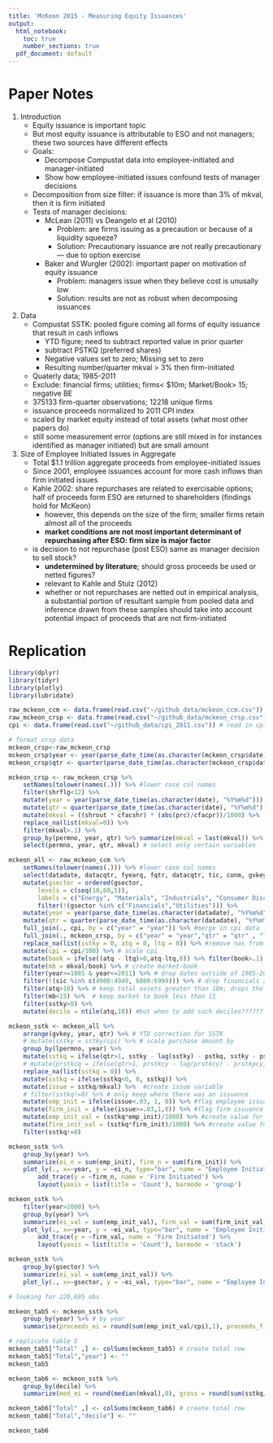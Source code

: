 ```yaml
---
title: 'McKeon 2015 - Measuring Equity Issuances'
output:
  html_notebook:
    toc: true
    number_sections: true
  pdf_document: default
---
```


# Paper Notes

1. Introduction
	+ Equity issuance is important topic
	+ But most equity issuance is attributable to ESO and not managers; these two sources have different effects
	+ Goals:
		+ Decompose Compustat data into employee-initiated and manager-initiated
		+ Show how employee-initiated issues confound tests of manager decisions
	+ Decomposition from size filter: if issuance is more than 3\% of mkval, then it is firm initiated
	+ Tests of manager decisions:
		+ McLean (2011) vs Deangelo et al (2010)
			+ Problem: are firms issuing as a precaution or because of a liquidity squeeze?
			+ Solution: Precautionary issuance are not really precautionary --- due to option exercise
		+ Baker and Wurgler (2002): important paper on motivation of equity issuance
			+ Problem: managers issue when they believe cost is unusally low
			+ Solution: results are not as robust when decomposing issuances
1. Data
	+ Compustat SSTK: pooled figure coming all forms of equity issuance that result in cash inflows
		+ YTD figure; need to subtract reported value in prior quarter
		+ subtract PSTKQ (preferred shares)
		+ Negative values set to zero; Missing set to zero
		+ Resulting number/quarter mkval $>$ 3\% then firm-initiated 
	+ Quaterly data; 1985-2011
	+ Exclude: financial firms; utilities; firms$<$ \$10m; Market/Book$>$ 15; negative BE
	+ 375133 firm-quarter observations; 12218 unique firms
	+ issuance proceeds normalized to 2011 CPI index
	+ scaled by market equity instead of total assets (what most other papers do)
	+ still some measurement error (options are still mixed in for instances identified as manager initiated) but are small amount
1. Size of Employee Initiated Issues in Aggregate
    + Total $1.1 trillion aggregate proceeds from employee-initiated issues
    + Since 2001, employee issuances account for more cash inflows than firm initiated issues
    + Kahle 2002: share repurchases are related to exercisable options; half of proceeds form ESO are returned to shareholders (findings hold for McKeon)
        + however, this depends on the size of the firm; smaller firms retain almost all of the proceeds
        + **market conditions are not most important determinant of repurchasing after ESO: firm size is major factor**
    + is decision to not repurchase (post ESO) same as manager decision to sell stock?
        + **undetermined by literature**; should gross proceeds be used or netted figures?
        + relevant to Kahle and Stulz (2012)
        + whether or not repurchases are netted out in empirical analysis, a substantial portion of resultant sample from pooled data and inference drawn from these samples should take into account potential impact of proceeds that are not firm-initiated
	
# Replication

```r
library(dplyr)
library(tidyr)
library(plotly)
library(lubridate)

raw_mckeon_ccm <- data.frame(read.csv("~/github_data/mckeon_ccm.csv")) # read in ccm data
raw_mckeon_crsp <- data.frame(read.csv("~/github_data/mckeon_crsp.csv")) # read in data
cpi <- data.frame(read.csv("~/github_data/cpi_2011.csv")) # read in cpi data

# format crsp data
mckeon_crsp<-raw_mckeon_crsp
mckeon_crsp$year <- year(parse_date_time(as.character(mckeon_crsp$date), "%Y%m%d"))
mckeon_crsp$qtr <- quarter(parse_date_time(as.character(mckeon_crsp$date), "%Y%m%d"))

mckeon_crsp <- raw_mckeon_crsp %>% 
    setNames(tolower(names(.))) %>% #lower case col names 
    filter(shrflg<12) %>% 
    mutate(year = year(parse_date_time(as.character(date), "%Y%m%d"))) %>% #create year
    mutate(qtr = quarter(parse_date_time(as.character(date), "%Y%m%d"))) %>% #create quarter
    mutate(mkval = ((shrout * cfacshr) * (abs(prc)/cfacpr))/1000) %>%  #create adjusted market value
    replace_na(list(mkval=0)) %>% 
    filter(mkval>.1) %>%
    group_by(permno, year, qtr) %>% summarize(mkval = last(mkval)) %>% 
    select(permno, year, qtr, mkval) # select only certain variables

mckeon_all <- raw_mckeon_ccm %>% 
    setNames(tolower(names(.))) %>% #lower case col names
    select(datadate, datacqtr, fyearq, fqtr, datacqtr, tic, conm, gvkey, lpermno, gsector, sstky, pstkq, pstkrq, mkvaltq, atq, ltq, sic, prccq, cshoq, prstkcy, prstkpcy) %>% # select only certain variables
    mutate(gsector = ordered(gsector,
        levels = c(seq(10,60,5)),
        labels = c("Energy", "Materials", "Industrials", "Consumer Disc.", "Consumer Staples", "Health Care", "Financials", "Info. Tech.", "Telecomm.", "Utilities", "Real Estate"))) %>% 
        filter(!(gsector %in% c("Financials","Utilities"))) %>% 
    mutate(year = year(parse_date_time(as.character(datadate), "%Y%m%d"))) %>% #create year
    mutate(qtr = quarter(parse_date_time(as.character(datadate), "%Y%m%d"))) %>% #create quarter
    full_join(., cpi, by = c("year" = "year")) %>% #merge in cpi data
    full_join(., mckeon_crsp, by = c("year" = "year","qtr" = "qtr" , "lpermno" = "permno")) %>%  # merge in crsp data
    replace_na(list(sstky = 0, atq = 0, ltq = 0)) %>% #remove nas from sstk
    mutate(cpi = cpi/100) %>% # scale cpi
    mutate(book = ifelse((atq - ltq)>0,atq-ltq,0)) %>% filter(book>.1) %>% # keep book value greater than zero
    mutate(mb = mkval/book) %>% # create market-book
    filter(year>=1985 & year<=2011) %>% # drop dates outside of 1985-2011
    filter(!(sic %in% c(4900:4949, 6000:6999))) %>% # drop financials and utilitie
    filter(atq>10) %>% # keep total assets greater than 10m; drops the most obs
    filter(mb<15) %>%  # keep market to book less than 15
    filter(sstky>0) %>% 
    mutate(decile = ntile(atq,10)) #but when to add such deciles??????

mckeon_sstk <- mckeon_all %>% 
    arrange(gvkey, year, qtr) %>% # YTD correction for SSTK
    # mutate(sstky = sstky/cpi) %>% # scale purchase amount by 
    group_by(lpermno, year) %>% 
    mutate(sstkq = ifelse(qtr>1, sstky - lag(sstky) - pstkq, sstky - pstkq)) %>% 
    # mutate(prstkcq = ifelse(qtr>1, prstkcy - lag(prstkcy) - prstkpcy, prstkcy - prstkpcy)) %>% 
    replace_na(list(sstkq = 0)) %>% 
    mutate(sstkq = ifelse(sstkq<0, 0, sstkq)) %>% 
    mutate(issue = sstkq/mkval) %>%  #create issue variable
    # filter(sstkq!=0) %>% # only keep where there was an issuance
    mutate(emp_init = ifelse(issue<.03, 1, 0)) %>% #flag employee issuance if less than 3%
    mutate(firm_init = ifelse(issue>=.03,1,0)) %>% #flag firm issuance if more than 3%
    mutate(emp_init_val = (sstkq*emp_init)/1000) %>% #create value for employee initiated
    mutate(firm_init_val = (sstkq*firm_init)/1000) %>% #create value for firm initiated
    filter(sstkq!=0)

```



```r

mckeon_sstk %>% 
    group_by(year) %>%
    summarize(ei_n = sum(emp_init), firm_n = sum(firm_init)) %>% 
    plot_ly(., x=~year, y = ~ei_n, type="bar", name = "Employee Initiated") %>% 
        add_trace(y = ~firm_n, name = 'Firm Initiated') %>%
        layout(yaxis = list(title = 'Count'), barmode = 'group')

```


```r

mckeon_sstk %>% 
    filter(year>2000) %>% 
    group_by(year) %>%
    summarize(ei_val = sum(emp_init_val), firm_val = sum(firm_init_val)) %>% 
    plot_ly(., x=~year, y = ~ei_val, type="bar", name = "Employee Initiated") %>% 
        add_trace(y = ~firm_val, name = 'Firm Initiated') %>%
        layout(yaxis = list(title = 'Count'), barmode = 'stack')


```

```r

mckeon_sstk %>% 
    group_by(gsector) %>%
    summarize(ei_val = sum(emp_init_val)) %>% 
    plot_ly(., x=~gsector, y = ~ei_val, type="bar", name = "Employee Initiated") 

```

```r

# looking for 220,695 obs

mckeon_tab5 <- mckeon_sstk %>% 
    group_by(year) %>% # by year
    summarise(proceeds_ei = round(sum(emp_init_val/cpi),1), proceeds_fi = round(sum(firm_init_val/cpi),1), n_ei = sum(emp_init), n_fi = sum(firm_init)) # get sums

# replicate table 5
mckeon_tab5["Total" ,] <- colSums(mckeon_tab5) # create total row
mckeon_tab5["Total","year"] <- ""
mckeon_tab5

```

```r
mckeon_tab6 <- mckeon_sstk %>% 
    group_by(decile) %>% 
    summarize(med_ei = round(median(mkval),0), gross = round(sum(sstkq/100),0))

mckeon_tab6["Total" ,] <- colSums(mckeon_tab6) # create total row
mckeon_tab6["Total","decile"] <- ""

mckeon_tab6
    

```



